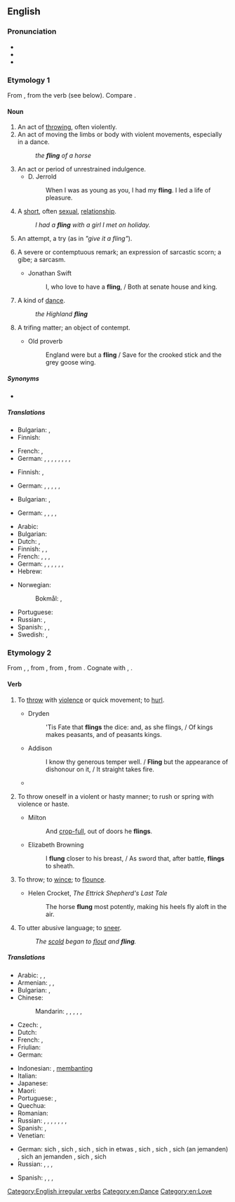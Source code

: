 {{also|Fling}}
==English==

===Pronunciation===
* {{IPA|/ˈflɪŋ/|lang=en}}
* {{audio|en-us-fling.ogg|Audio (US)|lang=en}}
* {{rhymes|ɪŋ|lang=en}}

===Etymology 1===
From {{inh|en|enm|fling}}, from the verb (see below). Compare {{cog|is|flengur|t=a fast sprint}}.

====Noun====
{{en-noun}}

# An act of [[throw]]ing, often violently.
# An act of moving the limbs or body with violent movements, especially in a dance.
#: ''the '''fling''' of a horse''
# An act or period of unrestrained indulgence.
#* D. Jerrold
#*: When I was as young as you, I had my '''fling'''. I led a life of pleasure.
# A [[short]], often [[sexual]], [[relationship]].
#: ''I had a '''fling''' with a girl I met on holiday.''
# {{lb|en|figuratively}} An attempt, a try (as in ''"give it a fling"'').
# {{lb|en|obsolete}} A severe or contemptuous remark; an expression of sarcastic scorn; a gibe; a sarcasm.
#* Jonathan Swift
#*: I, who love to have a '''fling''', / Both at senate house and king.
# A kind of [[dance]].
#: ''the Highland '''fling'''''
# {{lb|en|obsolete}} A trifing matter; an object of contempt.
#* Old proverb
#*: England were but a '''fling''' / Save for the crooked stick and the grey goose wing.

=====Synonyms=====
* {{l|en|hookup}}

=====Translations=====
{{trans-top|act of throwing}}
* Bulgarian: {{t+|bg|хвърляне|n}}, {{t+|bg|мятане|n}}
* Finnish: {{t+|fi|heitto}}
{{trans-mid}}
* French: {{t+|fr|jet}}, {{t+|fr|lancé}}
* German: {{t+|de|Schleudern|n}}, {{t+|de|Wurf|m}}, {{t|de|Werfen|n}}, {{t|de|Hinschleudern|n}}, {{t|de|Hinwerfen|n}}, {{t|de|Herumwerfen|n}}, {{t+|de|Schwingen|n}}, {{t+|de|Stossen|n}}, {{t+|de|Stoß|m}}
{{trans-bottom}}

{{trans-top|act of moving the limbs or body with violent movements}}
* Finnish: {{t+|fi|sätkiminen}}, {{t|fi|sätke}}
{{trans-mid}}
* German: {{t|de|ruckartige Bewegung|f}}, {{t+|de|Schwung|m}}, {{t+|de|Schwingen|n}}, {{t|de|Schütteln|n}}, {{t|de|Schlagen|n}}, {{t+|de|Reissen|n}}
{{trans-bottom}}

{{trans-top|act of unrestrained indulgence}}
* Bulgarian: {{t+|bg|веселие|n}}, {{t+|bg|развлечение|n}}
{{trans-mid}}
* German: {{t+|de|Spaß|m}}, {{t|de|wilde Zeit|f}}, {{t|de|ausgelassene Zeit|f}}, {{t+|de|Sause|f}}, {{t+|de|Gaudi|f}}
{{trans-bottom}}

{{trans-top|short sexual relationship}}
* Arabic: {{t|ar|قَذْف|m}}
* Bulgarian: {{t+|bg|флирт|m|sc=Cyrl}}
* Dutch: {{t+|nl|slippertje|n}}, {{t+|nl|avontuurtje|n}}
* Finnish: {{t|fi|pikasuhde}}, {{t+|fi|säätö}}, {{t+|fi|hoito}}
* French: {{t+|fr|aventure|f}}, {{t+|fr|passade|f}}, {{t+|fr|liaison|f}}, {{t+|fr|amourette|f}}
* German: {{t+|de|Affäre|f}}, {{t+|de|Liebelei|f}}, {{t|de|Liebschaft|f}}, {{t+|de|Seitensprung|f}}, {{t|de|Krösken|n}}, {{t+|de|Techtelmechtel|n}}, {{t+|de|Bettgeschichte|f}}
* Hebrew: {{t+|he|סטוץ|m|tr=stutz}}
{{trans-mid}}
* Norwegian:
*: Bokmål: {{t+|nb|eventyr|n}}, {{t+|nb|affære|m}}
* Portuguese: {{t+|pt|caso|m}}
* Russian: {{t+|ru|рома́н|m}}, {{t|ru|[[любо́вное]] [[увлече́ние]]|n}}
* Spanish: {{t+|es|aventura|f}}, {{t+|es|lío|m}}, {{t+|es|rollo|m}}
* Swedish: {{t+|sv|äventyr|n}}, {{t+|sv|affär|c}}
{{trans-bottom}}

===Etymology 2===
From {{inh|en|enm|flingen}}, {{m|enm|flengen}}, from {{der|en|non|flengja|t=to whip}}, from {{der|en|gem-pro|*flangijaną|t=to beat, whip}}, from {{der|en|ine-pro|*pleh₂k-|t=to beat}}. Cognate with {{cog|is|flengja|t=to spank}}, {{cog|no|flengja|t=to rip, tear, or fling open}}.

====Verb====
{{en-verb|flings|flinging|flung}}

# {{lb|en|transitive}} To [[throw]] with [[violence]] or quick movement; to [[hurl]].
#* Dryden
#*: 'Tis Fate that '''flings''' the dice: and, as she flings, / Of kings makes peasants, and of peasants kings.
#* Addison
#*: I know thy generous temper well. / '''Fling''' but the appearance of dishonour on it, / It straight takes fire.
#* {{quote-text|year=2011|author=Tom Fordyce|title=Rugby World Cup 2011: England 12-19 France|url=http://news.bbc.co.uk/sport1/hi/rugby_union/15210221.stm|passage=Wilkinson was struggling, sending the re-start straight into touch and '''flinging''' a pass the same way, and France then went close to the first try of the contest as Clerc took a long pass out on the left and was just bundled into touch by the corner flag.}}
# {{lb|en|intransitive|archaic}} To throw oneself in a violent or hasty manner; to rush or spring with violence or haste.
#* Milton
#*: And [[crop-full]], out of doors he '''flings'''.
#* Elizabeth Browning
#*: I '''flung''' closer to his breast, / As sword that, after battle, '''flings''' to sheath.
# {{lb|en|intransitive|archaic}} To throw; to [[wince]]; to [[flounce]].
#* Helen Crocket, ''The Ettrick Shepherd's Last Tale''
#*: The horse '''flung''' most potently, making his heels fly aloft in the air.
# {{lb|en|intransitive|archaic}} To utter abusive language; to [[sneer]].
#: ''The [[scold]] began to [[flout]] and '''fling'''.''

=====Translations=====
{{trans-top|to throw with violence or quick movement; to hurl}}
* Arabic: {{t+|ar|صَبَّ}}, {{t|ar|رَمَّى}}, {{t+|ar|اِنْدَفَعَ}}
* Armenian: {{t+|hy|շպրտել}}, {{t+|hy|նետել}}, {{t+|hy|գցել}}
* Bulgarian: {{t+|bg|хвърлям|sc=Cyrl}}, {{t+|bg|запращам|sc=Cyrl}}
* Chinese:
*: Mandarin: {{t+|cmn|拋|sc=Hani}}, {{t+|cmn|抛|tr=pāo|sc=Hani}}, {{t+|cmn|投|tr=tóu|sc=Hani}}, {{t+|cmn|鑄|sc=Hani}}, {{t+|cmn|铸|tr=zhù|sc=Hani}}, {{t+|cmn|扔|tr=rēng|sc=Hani}}
* Czech: {{t|cs|mrštit}}, {{t+|cs|hodit}}
* Dutch: {{t+|nl|smijten}}
* French: {{t+|fr|jeter}}, {{t+|fr|balancer}}
* Friulian: {{t|fur|slançâ}}
* German: {{t+|de|schleudern}}
{{trans-mid}}
* Indonesian: {{t+|id|banting}}, [[banting|membanting]]
* Italian: {{t|it|slanciare}}
* Japanese: {{t+|ja|投げる|tr=[[なげる]], nageru}}
* Maori: {{t|mi|tāhoa}}
* Portuguese: {{t+|pt|arremessar}}, {{t+|pt|lançar}}
* Quechua: {{t|qu|chuqay}}
* Romanian: {{t+|ro|arunca}}
* Russian: {{t+|ru|броса́ть|impf}}, {{t+|ru|бро́сить|pf}}, {{t+|ru|кида́ть|impf}}, {{t+|ru|ки́нуть|pf}}, {{t+|ru|мета́ть|impf}}, {{t+|ru|метну́ть|pf}}, {{t+|ru|швыря́ть|impf}}, {{t+|ru|швырну́ть|pf}}
* Spanish: {{t+|es|aventar}}, {{t+|es|lanzar}}
* Venetian: {{t|vec|slansar}}
{{trans-bottom}}

{{trans-top|to throw oneself in a violent or hasty manner; to rush or spring with violence or haste}}
* German: sich {{t+|de|werfen}}, sich {{t|de|hinwerfen}}, sich {{t|de|hinschleudern}}, sich in etwas {{t+|de|stürzen}}, sich {{t+|de|hinunterwerfen}}, sich {{t|de|hinunterstürzen}}, sich (an jemanden) {{t|de|heranwerfen}}, sich an jemanden {{t|de|ranwerfen}}, sich {{t|de|herumwerfen}}, sich {{t|de|fallen lassen}}
* Russian: {{t+|ru|бро́ситься|pf}}, {{t+|ru|броса́ться|impf}}, {{t+|ru|ки́нуться|pf}}, {{t+|ru|кида́ться|impf}}
{{trans-mid}}
* Spanish: {{t+|es|tirarse}}, {{t+|es|lanzarse}}, {{t+|es|echarse}}, {{t+|es|arrojarse}}
{{trans-bottom}}

[[Category:English irregular verbs]]
[[Category:en:Dance]]
[[Category:en:Love]]